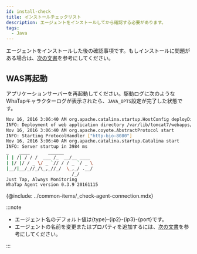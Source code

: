 ```yaml
---
id: install-check
title: インストールチェックリスト
description: エージェントをインストールしてから確認する必要があります。
tags:
  - Java
---
```


エージェントをインストールした後の確認事項です。もしインストールに問題がある場合は、[次の文書](agent-troubleshooting)を参考にしてください。

## WAS再起動

アプリケーションサーバーを再起動してください。駆動ログに次のようなWhaTapキャラクターログが表示されたら、`JAVA_OPTS`設定が完了した状態です。

```bash
Nov 16, 2016 3:06:40 AM org.apache.catalina.startup.HostConfig deployDirectory
INFO: Deployment of web application directory /var/lib/tomcat7/webapps/ROOT has finished in 577 ms
Nov 16, 2016 3:06:40 AM org.apache.coyote.AbstractProtocol start
INFO: Starting ProtocolHandler ["http-bio-8080"]
Nov 16, 2016 3:06:40 AM org.apache.catalina.startup.Catalina start
INFO: Server startup in 3984 ms
_  	 ____       ______
| | /| / / /  ___ /_  __/__ ____
| |/ |/ / _ \/ _ `// / / _ `/ _ \
|__/|__/_//_/\_,_//_/  \_,_/ .__/
        	             /_/
Just Tap, Always Monitoring
WhaTap Agent version 0.3.9 20161115
```

<!-- 에이전트 연결 확인 -->

{@include: ../common-items/_check-agent-connection.mdx} 

:::note

-   エージェント名のデフォルト値は{type}-{ip2}-{ip3}-{port}です。
-   エージェントの名前を変更またはプロパティを追加するには、[次の文書](agent-name)を参考にしてください。

:::
